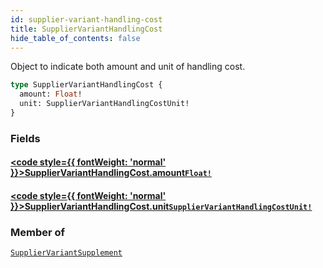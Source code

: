 ```yaml
---
id: supplier-variant-handling-cost
title: SupplierVariantHandlingCost
hide_table_of_contents: false
---
```








Object to indicate both amount and unit of handling cost.

```graphql
type SupplierVariantHandlingCost {
  amount: Float!
  unit: SupplierVariantHandlingCostUnit!
}
```


### Fields

#### [<code style={{ fontWeight: 'normal' }}>SupplierVariantHandlingCost.<b>amount</b></code>](#)<Bullet />[`Float!`](/supply/api/graphql-admin/reference/scalars/float) <Badge class="secondary" text="non-null"/> <Badge class="secondary" text="scalar"/>
> 
> 

#### [<code style={{ fontWeight: 'normal' }}>SupplierVariantHandlingCost.<b>unit</b></code>](#)<Bullet />[`SupplierVariantHandlingCostUnit!`](/supply/api/graphql-admin/reference/enums/supplier-variant-handling-cost-unit) <Badge class="secondary" text="non-null"/> <Badge class="secondary" text="enum"/>
> 
> 



### Member of

[`SupplierVariantSupplement`](/supply/api/graphql-admin/reference/objects/supplier-variant-supplement)  <Badge class="secondary" text="object"/>



